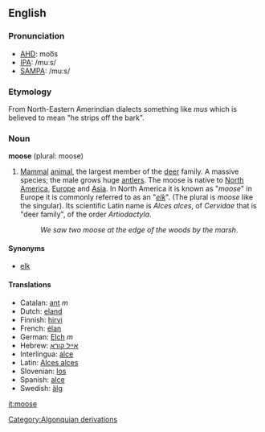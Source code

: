 {{wikipedia}}
==English==
===Pronunciation===
*[[w:AHD|AHD]]: moo͞s
*[[w:IPA|IPA]]: /muːs/
*[[w:SAMPA|SAMPA]]: /mu:s/

=== Etymology ===
From North-Eastern Amerindian dialects something like ''mus'' which is believed to mean "he strips off the bark".

=== Noun ===
'''moose''' (plural: moose)

#[[Mammal]] [[animal]], the largest member of the [[deer]] family. A massive species; the male grows huge [[antler]]s. The moose is native to [[North America]], [[Europe]] and [[Asia]]. In North America it is known as "''moose''" in Europe it is commonly referred to as an "''[[elk]]''". (The plural is ''moose'' like the singular). Its scientific Latin name is ''Alces alces'', of ''Cervidae'' that is "deer family", of the order ''Artiodactyla''.
#:''We saw two moose at the edge of the woods by the marsh''. 

==== Synonyms ====
*[[elk]]

==== Translations ====
*Catalan: [[ant]] ''m''
*Dutch: [[eland]]
*Finnish: [[hirvi]]
*French: [[élan]]
*German: [[Elch]] ''m''
*Hebrew: [[אייל קורא]]
*Interlingua: [[alce]]
*Latin: [[Alces alces]]
*Slovenian: [[los]]
*Spanish: [[alce]]
*Swedish: [[älg]]

[[it:moose]]
[[Category:Algonquian derivations]]